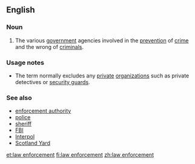 ==English==
===Noun===
{{en-noun|sg=[[law]] [[enforcement]]|-}}

# The various [[government]] agencies involved in the [[prevention]] of [[crime]] and the wrong of [[criminal]]s.

===Usage notes===
*The term normally excludes any [[private]] [[organization]]s such as private detectives or [[security guard]]s.
===See also===
*[[enforcement authority]]
*[[police]]
*[[sheriff]] 
*[[FBI]]
*[[Interpol]]
*[[Scotland Yard]]

[[et:law enforcement]]
[[fi:law enforcement]]
[[zh:law enforcement]]